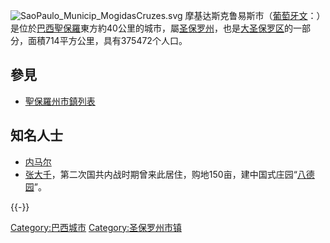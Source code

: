[[File:SaoPaulo_Municip_MogidasCruzes.svg|right]]
摩基达斯克鲁易斯市（[[葡萄牙文|葡萄牙文]]：'''{{lang|pt|Mogi das Cruzes}}'''）是位於[[巴西|巴西]][[聖保羅_(巴西)|聖保羅]]東方約40公里的城市，屬[[圣保罗州|圣保罗州]]，也是[[大圣保罗区|大圣保罗区]]的一部分，面積714平方公里，具有375472个人口。

== 參見 ==
*[[聖保羅州市鎮列表|聖保羅州市鎮列表]]

==知名人士==
*[[内马尔|内马尔]]
*[[张大千|张大千]]，第二次国共内战时期曾来此居住，购地150亩，建中国式庄园“[[八德园|八德园]]”。

{{Commonscat|Mogi das Cruzes}}
{{Brazil-geo-stub}}

[[Category:巴西城市|Category:巴西城市]]
{{-}}
{{圣保罗州市镇}}
[[Category:圣保罗州市镇|Category:圣保罗州市镇]]